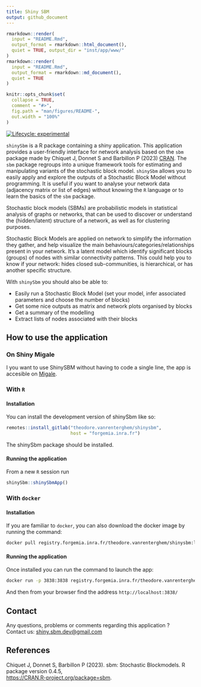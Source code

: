 ```yaml
---
title: Shiny SBM
output: github_document
---
```


<!-- Compiling paragraph: start -->
```r
rmarkdown::render(
  input = "README.Rmd",
  output_format = rmarkdown::html_document(),
  quiet = TRUE, output_dir = "inst/app/www/"
)
rmarkdown::render(
  input = "README.Rmd",
  output_format = rmarkdown::md_document(),
  quiet = TRUE
)
```



```r
knitr::opts_chunk$set(
  collapse = TRUE,
  comment = "#>",
  fig.path = "man/figures/README-",
  out.width = "100%"
)
```



<!-- badges: start -->
[![Lifecycle: experimental](https://img.shields.io/badge/lifecycle-experimental-orange.svg)](https://lifecycle.r-lib.org/articles/stages.html#experimental)
<!-- badges: end -->

`shinySbm` is a R package containing a shiny application. This application provides a user-friendly interface for network analysis based on the `sbm` package made by Chiquet J, Donnet S and Barbillon P (2023) [CRAN](https://CRAN.R-project.org/package=sbm). The `sbm` package regroups into a unique framework tools for estimating and manipulating variants of the stochastic block model.
`shinySbm` allows you to easily apply and explore the outputs of a Stochastic Block Model without programming. It is useful if you want to analyse your network data (adjacency matrix or list of edges) without knowing the `R` language or to learn the basics of the `sbm` package. 

Stochastic block models (SBMs) are probabilistic models in statistical analysis of graphs or networks, that can be used to discover or understand the (hidden/latent) structure of a network, as well as for clustering purposes. 

Stochastic Block Models are applied on network to simplify the information they gather, and help visualize the main behaviours/categories/relationships present in your network. It's a latent model which identify significant blocks (groups) of nodes with similar connectivity patterns. This could help you to know if your network: hides closed sub-communities, is hierarchical, or has another specific structure. 

With `shinySbm` you should also be able to: 

 - Easily run a Stochastic Block Model (set your model, infer associated parameters and choose the number of blocks)
 - Get some nice outputs as matrix and network plots organised by blocks
 - Get a summary of the modelling
 - Extract lists of nodes associated with their blocks


## How to use the application

### On Shiny Migale

I you want to use ShinySBM without having to code a single line, the app is accesible on [Migale](https://shiny.migale.inrae.fr/app/ShinySBM).

### With `R`

#### Installation

You can install the development version of shinySbm like so:

``` r
remotes::install_gitlab("theodore.vanrenterghem/shinysbm",
                        host = "forgemia.inra.fr")
```

The shinySbm package should be installed. 

#### Running the application

From a new `R` session run

``` r
shinySbm::shinySbmApp()
```

### With `docker`

#### Installation

If you are familiar to `docker`, you can also download the docker image by running the command:

``` bash
docker pull registry.forgemia.inra.fr/theodore.vanrenterghem/shinysbm:latest
```
#### Running the application

Once installed you can run the command to launch the app:

``` bash
docker run -p 3838:3838 registry.forgemia.inra.fr/theodore.vanrenterghem/shinysbm:latest
```

And then from your browser find the address `http://localhost:3838/`

## Contact

Any questions, problems or comments regarding this application ?        
Contact us: [shiny.sbm.dev@gmail.com](mailto:shiny.sbm.dev@gmail.com)

## References

Chiquet J, Donnet S, Barbillon P (2023).  sbm: Stochastic Blockmodels. R package version 0.4.5,  
[https://CRAN.R-project.org/package=sbm](https://CRAN.R-project.org/package=sbm).
